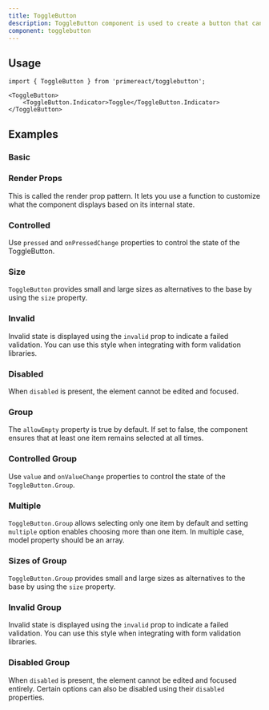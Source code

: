 ```yaml
---
title: ToggleButton
description: ToggleButton component is used to create a button that can be toggled on or off.
component: togglebutton
---
```


## Usage

```tsx
import { ToggleButton } from 'primereact/togglebutton';
```

```tsx
<ToggleButton>
    <ToggleButton.Indicator>Toggle</ToggleButton.Indicator>
</ToggleButton>
```

## Examples

### Basic

<DocDemoViewer name="togglebutton:basic-demo" />

### Render Props

This is called the render prop pattern. It lets you use a function to customize what the component displays based on its internal state.

<DocDemoViewer name="togglebutton:render-props-demo" />

### Controlled

Use `pressed` and `onPressedChange` properties to control the state of the ToggleButton.

<DocDemoViewer name="togglebutton:controlled-demo" />

### Size

`ToggleButton` provides small and large sizes as alternatives to the base by using the `size` property.

<DocDemoViewer name="togglebutton:sizes-demo" />

### Invalid

Invalid state is displayed using the `invalid` prop to indicate a failed validation. You can use this style when integrating with form validation libraries.

<DocDemoViewer name="togglebutton:invalid-demo" />

### Disabled

When `disabled` is present, the element cannot be edited and focused.

<DocDemoViewer name="togglebutton:disabled-demo" />

### Group

The `allowEmpty` property is true by default. If set to false, the component ensures that at least one item remains selected at all times.

<DocDemoViewer name="togglebutton:group-demo" />

### Controlled Group

Use `value` and `onValueChange` properties to control the state of the `ToggleButton.Group`.

<DocDemoViewer name="togglebutton:controlled-group-demo" />

### Multiple

`ToggleButton.Group` allows selecting only one item by default and setting `multiple` option enables choosing more than one item. In multiple case, model property should be an array.

<DocDemoViewer name="togglebutton:multiple-demo" />

### Sizes of Group

`ToggleButton.Group` provides small and large sizes as alternatives to the base by using the `size` property.

<DocDemoViewer name="togglebutton:sizes-group-demo" />

### Invalid Group

Invalid state is displayed using the `invalid` prop to indicate a failed validation. You can use this style when integrating with form validation libraries.

<DocDemoViewer name="togglebutton:invalid-group-demo" />

### Disabled Group

When `disabled` is present, the element cannot be edited and focused entirely. Certain options can also be disabled using their `disabled` properties.

<DocDemoViewer name="togglebutton:disabled-group-demo" />
